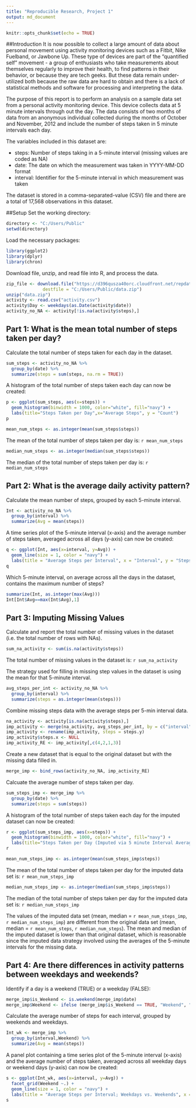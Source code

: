 ---
title: "Reproducible Research, Project 1"
output: md_document
---
```{r setup, include=FALSE}
knitr::opts_chunk$set(echo = TRUE)
```
##Introduction
It is now possible to collect a large amount of data about personal movement using activity monitoring devices such as a Fitbit, Nike Fuelband, or Jawbone Up. These type of devices are part of the "quantified self" movement - a group of enthusiasts who take measurements about themselves regularly to improve their health, to find patterns in their behavior, or because they are tech geeks. But these data remain under-utilized both because the raw data are hard to obtain and there is a lack of statistical methods and software for processing and interpreting the data.

The purpose of this report is to perform an analysis on a sample data set from a personal activity monitoring device. This device collects data at 5 minute intervals through out the day. The data consists of two months of data from an anonymous individual collected during the months of October and November, 2012 and include the number of steps taken in 5 minute intervals each day.

The variables included in this dataset are:

- steps: Number of steps taking in a 5-minute interval (missing values are coded as NA)
- date: The date on which the measurement was taken in YYYY-MM-DD format
- interval: Identifier for the 5-minute interval in which measurement was taken

The dataset is stored in a comma-separated-value (CSV) file and there are a total of 17,568 observations in this dataset.

##Setup
Set the working directory:
```{r, echo = TRUE}
directory <- "C:/Users/Public"
setwd(directory)
```
Load the necessary packages:
```{r, echo = TRUE, message = FALSE}
library(ggplot2)
library(dplyr)
library(chron)
```
Download file, unzip, and read file into R, and process the data. 
```{r, echo = TRUE, warning = FALSE}
zip_file <- download.file("https://d396qusza40orc.cloudfront.net/repdata%2Fdata%2Factivity.zip", 
              destfile = "C:/Users/Public/data.zip")
unzip("data.zip")
activity <- read.csv("activity.csv")
activity$Day <- weekdays(as.Date(activity$date))
activity_no_NA <- activity[!is.na(activity$steps),]
```
## Part 1: What is the mean total number of steps taken per day?
Calculate the total number of steps taken for each day in the dataset. 
```{r, echo = TRUE}
sum_steps <- activity_no_NA %>%
  group_by(date) %>%
  summarize(steps = sum(steps, na.rm = TRUE))
```
A histogram of the total number of steps taken each day can now be created:
```{r, echo = TRUE}
p <- ggplot(sum_steps, aes(x=steps)) + 
  geom_histogram(binwidth = 1000, color="white", fill="navy") +
  labs(title="Steps Taken per Day",x="Average Steps", y = "Count")
p
```
```{r, echo = TRUE}
mean_num_steps <- as.integer(mean(sum_steps$steps))
```
The mean of the total number of steps taken per day is: `r mean_num_steps`

```{r, echo = TRUE}
median_num_steps <- as.integer(median(sum_steps$steps))
```
The median of the total number of steps taken per day is: `r median_num_steps`

## Part 2: What is the average daily activity pattern?
Calculate the mean number of steps, grouped by each 5-minute interval.
```{r, echo = TRUE}
Int <- activity_no_NA %>%
  group_by(interval) %>%
  summarize(Avg = mean(steps))
```
A time series plot of the 5-minute interval (x-axis) and the average number of steps taken, 
averaged across all days (y-axis) can now be created:
```{r, echo = TRUE}
q <- ggplot(Int, aes(x=interval, y=Avg)) +
  geom_line(size = 1, color = "navy") +
  labs(title = "Average Steps per Interval", x = "Interval", y = "Steps Average")
q
```

Which 5-minute interval, on average across all the days in the dataset, contains the maximum number of steps?
```{r, echo = TRUE}
summarize(Int, as.integer(max(Avg)))
Int[Int$Avg==max(Int$Avg),1]
```
## Part 3: Imputing Missing Values
Calculate and report the total number of missing values in the dataset (i.e. the total number of rows with NAs).
```{r, echo = TRUE}
sum_na_activity <- sum(is.na(activity$steps))
```
The total number of missing values in the dataset is: `r sum_na_activity`

The strategy used for filling in missing step values in the dataset is using the mean for that 5-minute interval.
```{r, echo = TRUE}
avg_steps_per_int <- activity_no_NA %>%
  group_by(interval) %>%
  summarize(steps = as.integer(mean(steps)))
```
Combine missing steps data with the average steps per 5-min interval data.
```{r, echo = TRUE}
na_activity <- activity[is.na(activity$steps),]
imp_activity <- merge(na_activity, avg_steps_per_int, by = c("interval"))
imp_activity <- rename(imp_activity, steps = steps.y)
imp_activity$steps.x <- NULL
imp_activity_RE <- imp_activity[,c(4,2,1,3)]
```
Create a new dataset that is equal to the original dataset but with the missing data filled in.
```{r, echo= TRUE}
merge_imp <- bind_rows(activity_no_NA, imp_activity_RE)
```
Calcuate the average number of steps taken per day.
```{r, echo = TRUE}
sum_steps_imp <- merge_imp %>%
  group_by(date) %>%
  summarize(steps = sum(steps))
```
A histogram of the total number of steps taken each day for the imputed dataset can now be created:
```{r, echo = TRUE}
r <- ggplot(sum_steps_imp, aes(x=steps)) + 
  geom_histogram(binwidth = 1000, color="white", fill="navy") +
  labs(title="Steps Taken per Day (Imputed via 5 minute Interval Averages)",x="Steps", y = "Count")
r
```
```{r, echo = TRUE}
mean_num_steps_imp <- as.integer(mean(sum_steps_imp$steps))
```
The mean of the total number of steps taken per day for the imputed data set is: `r mean_num_steps_imp`

```{r, echo = TRUE}
median_num_steps_imp <- as.integer(median(sum_steps_imp$steps))
```
The median of the total number of steps taken per day for the imputed data set is: `r median_num_steps_imp`

The values of the imputed data set (mean, median = `r mean_num_steps_imp`, `r median_num_steps_imp`) are different
from the original data set (mean, median =  `r mean_num_steps`, `r median_num_steps`). The mean and median of the imputed dataset is lower than that original dataset, which is reasonable since the imputed data strategy involved using the averages of the 5-minute intervals for the missing data. 

## Part 4: Are there differences in activity patterns between weekdays and weekends?
Identify if a day is a weekend (TRUE) or a weekday (FALSE):
```{r, echo = TRUE}
merge_imp$is_Weekend <- is.weekend(merge_imp$date)
merge_imp$Weekend <- ifelse (merge_imp$is_Weekend == TRUE, "Weekend", "Weekday")
```
Calculate the average number of steps for each interval, grouped by weekends and weekdays. 
```{r, echo = TRUE}
Int_wk <- merge_imp %>%
  group_by(interval,Weekend) %>%
  summarize(Avg = mean(steps))
```
A panel plot containing a time series plot of the 5-minute interval (x-axis) and the average 
number of steps taken, averaged across all weekday days or weekend days (y-axis) can now be created:
```{r, echo = TRUE}
s <- ggplot(Int_wk, aes(x=interval, y=Avg)) +
  facet_grid(Weekend ~.) +
  geom_line(size = 1, color = "navy") +
  labs(title = "Average Steps per Interval; Weekdays vs. Weekends", x = "Interval", y = "Steps Average")
s
```

